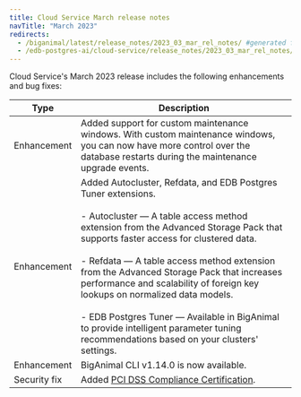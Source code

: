 ```yaml
---
title: Cloud Service March release notes
navTitle: "March 2023"
redirects:
  - /biganimal/latest/release_notes/2023_03_mar_rel_notes/ #generated for BigAnimal URL path removal branch
  - /edb-postgres-ai/cloud-service/release_notes/2023_03_mar_rel_notes/
---
```


Cloud Service's March 2023 release includes the following enhancements and bug fixes:

|       Type        |                                                                                                                                                                                                                                                                              Description                                                                                                                                                                                                                                                                              |
| ----------------- | --------------------------------------------------------------------------------------------------------------------------------------------------------------------------------------------------------------------------------------------------------------------------------------------------------------------------------------------------------------------------------------------------------------------------------------------------------------------------------------------------------------------------------------------------------------------- |
| Enhancement       | Added support for custom maintenance windows. With custom maintenance windows, you can now have more control over the database restarts during the maintenance upgrade events.                                                                                                                                                                                                                                                                                                                                                                                        |
| Enhancement       | Added Autocluster, Refdata, and EDB Postgres Tuner extensions.<br/> <br/> - Autocluster &mdash; A table access method extension from the Advanced Storage Pack that supports faster access for clustered data.<br/> <br/> - Refdata &mdash; A table access method extension from the Advanced Storage Pack that increases performance and scalability of foreign key lookups on normalized data models.<br/> <br/> - EDB Postgres Tuner &mdash; Available in BigAnimal to provide intelligent parameter tuning recommendations based on your clusters' settings. |
| Enhancement       | BigAnimal CLI v1.14.0 is now available.                                                                                                                                                                                                                                                                                                                                                                                                                                                                                                                               |
| Security&nbsp;fix | Added [PCI DSS Compliance Certification](https://www.enterprisedb.com/blog/EDB-BigAnimal-PCI-Certification-Security).                                                                                                                                                                                                                                                                                                                                                                                                                                                  |